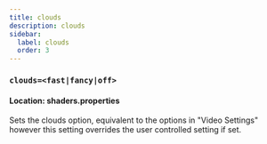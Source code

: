 ```yaml
---
title: clouds
description: clouds
sidebar:
  label: clouds
  order: 3
---
```


### `clouds=<fast|fancy|off>`

#### Location: shaders.properties

Sets the clouds option, equivalent to the options in "Video Settings" however this setting overrides the user controlled setting if set.